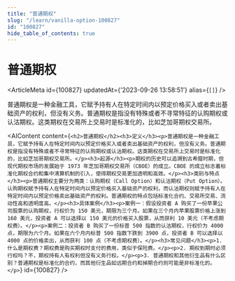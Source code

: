 ```yaml
---
title: "普通期权"
slug: "/learn/vanilla-option-100827"
id: "100827"
hide_table_of_contents: true
---
```



# 普通期权

<ArticleMeta id={100827} updatedAt={'2023-09-26 13:58:51'} alias={`[]`} />
<div className='border-solid border-b border-t-0 my-4 border-[var(--ifm-color-gray-300)]' />

普通期权是一种金融工具，它赋予持有人在特定时间内以预定价格买入或者卖出基础资产的权利，但没有义务。普通期权是指没有特殊或者不寻常特征的认购期权或认沽期权。这类期权在交易所上交易时是标准化的，比如芝加哥期权交易所。

<AIContent content={`<h2>普通期权</h2><h3>定义</h3><p>普通期权是一种金融工具，它赋予持有人在特定时间内以预定价格买入或者卖出基础资产的权利，但没有义务。普通期权是指没有特殊或者不寻常特征的认购期权或认沽期权。这类期权在交易所上交易时是标准化的，比如芝加哥期权交易所。</p><h3>起源</h3><p>期权的历史可以追溯到古希腊时期，但现代期权市场的发展始于 1973 年芝加哥期权交易所（CBOE）的成立。CBOE 的成立标志着标准化期权合约和集中清算机制的引入，使得期权交易更加透明和高效。</p><h3>类别与特点</h3><p>普通期权主要分为两类：认购期权（Call Option）和认沽期权（Put Option）。认购期权赋予持有人在特定时间内以预定价格买入基础资产的权利，而认沽期权则赋予持有人在特定时间内以预定价格卖出基础资产的权利。普通期权的特点包括标准化合约、交易所交易、流动性高和透明度高。</p><h3>具体案例</h3><p>案例一：假设投资者 A 购买了一份苹果公司股票的认购期权，行权价为 150 美元，期限为三个月。如果在三个月内苹果股票价格上涨到 160 美元，投资者 A 可以选择以 150 美元的价格买入股票，从而获利 10 美元（不考虑期权费）。</p><p>案例二：投资者 B 购买了一份标普 500 指数的认沽期权，行权价为 4000 点，期限为六个月。如果在六个月内标普 500 指数下跌到 3900 点，投资者 B 可以选择以 4000 点的价格卖出，从而获利 100 点（不考虑期权费）。</p><h3>常见问题</h3><p>1. 什么是期权费？期权费是购买期权时支付的费用，类似于保险费。</p><p>2. 期权到期时必须行权吗？不，期权持有人有权利但没有义务行权。</p><p>3. 普通期权和其他衍生品有什么区别？普通期权是标准化的合约，而其他衍生品如远期合约和掉期合约则可能是非标准化的。</p>`} id={100827} />
